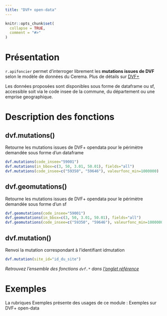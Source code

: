 ```yaml
---
title: "DVF+ open-data"
---
```


```r
knitr::opts_chunk$set(
  collapse = TRUE,
  comment = "#>"
)
```


# Présentation

`r.apifoncier` permet d’interroger librement les **mutations issues de DVF** selon le modèle de données du Cerema. Plus de détails sur [DVF+](https://datafoncier.cerema.fr/donnees/autres-donnees-foncieres/dvfplus-open-data)

Les données proposées sont disponibles sous forme de dataframe ou sf, accessible soit via le code insee de la commune, du département ou une emprise geographique.

 
# Description des fonctions

## dvf.mutations()

Retourne les mutations issues de DVF+ opendata pour le périmètre demandée sous forme d’un dataframe

```r
dvf.mutations(code_insee="59001")
dvf.mutations(in_bbox=c(3, 50, 3.01, 50.01), fields="all")
dvf.mutations(code_insee=c("59350", "59646"), valeurfonc_min=1000000)
```


## dvf.geomutations()

Retourne les mutations issues de DVF+ opendata pour le périmètre demandée sous forme d’un sf

```r
dvf.geomutations(code_insee="59001")
dvf.geomutations(in_bbox=c(3, 50, 3.01, 50.01), fields="all")
dvf.geomutations(code_insee=c("59350", "59646"), valeurfonc_min=1000000)
```

## dvf.mutation()

Renvoi la mutation correspondant à l’identifiant idmutation

```r
dvf.mutation(site_id="id_du_site")
```

_Retrouvez l'ensemble des fonctions `dvf.*` dans [l'onglet référence](https://rcadot.github.io/r.apifoncier/reference/index.html#dvf-)_

# Exemples

La rubriques Exemples présente des usages de ce module : Exemples sur DVF+ open-data



